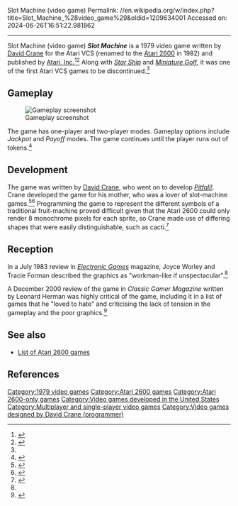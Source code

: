Slot Machine (video game)
Permalink: //en.wikipedia.org/w/index.php?title=Slot_Machine_%28video_game%29&oldid=1209634001
Accessed on: 2024-06-26T16:51:22.981862



------
Slot Machine (video game)
{{short description|1979 game for Atari 2600}}
{{Infobox video game
|title = Slot Machine
|image = Front_cartridge_cover_for_Slot_Machine.jpeg
|caption = Cover art by John Enright<ref name="Lapetino" />
|programmer = [[David Crane (programmer)|David Crane]]
|developer = [[Atari, Inc.]]
|publisher = [[Atari, Inc.]]
|platforms = {{ubl|[[Atari 2600]]}}
|released = {{vgrelease|US|1979}}
|genre = [[Slot machine]]
|modes = [[Single-player video game|Single-player]], [[Multiplayer video game|multiplayer]]
}}
'''''Slot Machine''''' is a 1979 video game written by [[David Crane (programmer)|David Crane]] for the Atari VCS (renamed to the [[Atari 2600]] in 1982) and published by [[Atari, Inc.]]<ref name="Weiss">{{cite book |last1=Weiss |first1=Bret |title=Classic Home Video Games, 1972–1984 A Complete Reference Guide |date=20 December 2011 |publisher=McFarland, Incorporated, Publishers |isbn=9780786487554 |page=105 |url=https://books.google.com/books?id=BzxTtml8Jq4C |access-date=27 February 2021}}</ref><ref name="Lapetino">{{cite book |last1=Lapetino |first1=Tim |title=Art of Atari (Deluxe) |date=26 October 2016 |publisher=Dynamite Entertainment |isbn=9781524101060 |pages=104|url=https://archive.org/details/book_art_of_atari/page/104/mode/2up?q=slot+machine |access-date=27 February 2021}}</ref> Along with ''[[Star Ship]]'' and ''[[Miniature Golf (Atari 2600)|Miniature Golf]]'', it was one of the first Atari VCS games to be discontinued.<ref name="Herman" />

==Gameplay==

[[File:Slot Machine Atari 2600.jpg|thumb|left|Gameplay screenshot]]

The game has one-player and two-player modes. Gameplay options include ''Jackpot'' and ''Payoff'' modes. The game continues until the player runs out of tokens.<ref name="Worley & Forman">{{cite news |last1=Worley |first1=Joyce |last2=Forman |first2=Tracie |title=Video Casino |url=https://archive.org/details/Electronic_Games_Volume_01_Number_17_1983-07_Reese_Communications_US/page/n97/mode/2up?q=%22Slot+Machine%22 |access-date=27 February 2021 |work=Electronic Games |issue=17 |date=July 1983 |publisher=Reese Communications |page=98}}</ref>

==Development==
The game was written by [[David Crane (programmer)|David Crane]], who went on to develop ''[[Pitfall!]]''. Crane developed the game for his mother, who was a lover of slot-machine games.<ref name="Retro Injection interview">{{cite web |last1=Dave |title=Exclusive Interview with Activision Founder David Crane! |url=https://www.retroinjection.com/post/exclusive-interview-with-david-crane |website=Retro Injection |access-date=27 February 2021 |date=17 November 2018 |quote=My  mother was the typical little old lady who liked to play slot machines when in Vegas, so I made Slot Machine for her to play at home.}}</ref><ref name="Retro Gamer UK interview">{{cite news |title=In the chair with... David Crane |url=https://archive.org/details/Retro_Gamer_UK_79/page/88/mode/2up?q=%22Slot+Machine%22 |access-date=27 February 2021 |work=Retro Gamer UK |issue=79 |page=89}}</ref> Programming the game to represent the different symbols of a traditional fruit-machine proved difficult given that the Atari 2600 could only render 8 monochrome pixels for each sprite, so Crane made use of differing shapes that were easily distinguishable, such as cacti.<ref name="Montfort & Bogost">{{cite book |last1=Montfort |first1=Nick |last2=Bogost |first2=Ian |title=Racing the Beam: The Atari Video Computer System |date=2009 |publisher=The MIT Press |isbn=9780262012577 |pages=99, 108 |url=https://archive.org/details/The.MIT.Press.Racing.the.Beam.The.Atari.Video.Computer.System/page/n119/mode/2up?q=%22slot+machine%22 |access-date=27 February 2021}}</ref>

==Reception==
In a July 1983 review in ''[[Electronic Games]]'' magazine, Joyce Worley and Tracie Forman described the graphics as "workman-like if unspectacular".<ref name="Worley & Forman" />

A December 2000 review of the game in ''Classic Gamer Magazine'' written by Leonard Herman was highly critical of the game, including it in a list of games that he "loved to hate" and criticising the lack of tension in the gameplay and the poor graphics.<ref name="Herman">{{cite news |last1=Herman |first1=Leonard |title=Games We Love To Hate |url=https://archive.org/details/Classic_Gamer_Magazine_Volume_1_Issue_5_2000-09_Classic_Gamer_US/page/n11/mode/2up?q=%22Slot+Machine%22 |access-date=27 February 2021 |work=Classic Gamer Magazine |issue=5 |date=December 2000 |page=13}}</ref>

==See also==
{{Portal|Video games}}
*[[List of Atari 2600 games]]

==References==
{{Reflist}}

[[Category:1979 video games]]
[[Category:Atari 2600 games]]
[[Category:Atari 2600-only games]]
[[Category:Video games developed in the United States]]
[[Category:Multiplayer and single-player video games]]
[[Category:Video games designed by David Crane (programmer)]]